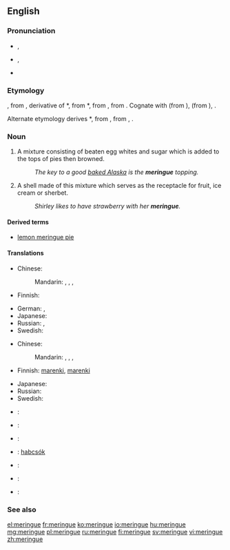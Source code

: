 ==English==

===Pronunciation===
* {{enPR|mə-răng'}}, {{IPA|/məˈɹæŋ/}}
* {{context|also|lang=en}} {{a|US}} {{enPR|mə-rāng'}}, {{IPA|/məˈɹeɪŋ/}}
* {{rhymes|æŋ}}

===Etymology===
{{borrowing|fr}} {{term|meringue|lang=fr}}, from {{etyl|dum|en}} {{term|meringue||light evening meal|lang=dum}}, derivative of {{etyl|dum|en}} *{{term||meren|to dip or soak bread|lang=dum}}, from {{etyl|odt|en}} *{{term||meren|lang=odt}}, from {{etyl|gem-pro|en}} {{m|gem-pro|*marjaną||to grind, pound}}, from {{etyl|ine-pro|en}} {{m|ine-pro|*mer-||to rub, pack}}. Cognate with {{etyl|gml|-}} {{term|meringe|lang=gml}} (from {{term|mern||to dip bread in wine|lang=gml}}), {{etyl|gmh|-}} {{term|merunge|lang=gmh}} (from {{term|mëren||to soak bread in wine or water for dinner|lang=gmh}}), {{etyl|ang|-}} {{term|merian||to purify, cleanse, test|lang=ang}}.

Alternate etymology derives {{etyl|odt|en}} *{{term||meren|lang=odt}}, from {{etyl|gem-pro|en}} {{m|gem-pro|*marhin||soup of bread and wine or water}}, from {{etyl|ine-pro|en}} {{m|ine-pro|*mark-}}, {{m|ine-pro|*merk-||wet}}.

===Noun===
{{en-noun|~}}

# A mixture consisting of beaten egg whites and sugar which is added to the tops of pies then browned.
#: ''The key to a good [[baked Alaska]] is the '''meringue''' topping.''
# A shell made of this mixture which serves as the receptacle for fruit, ice cream or sherbet.
#: ''Shirley likes to have strawberry with her '''meringue'''.''

====Derived terms====
* [[lemon meringue pie]]

====Translations====
{{trans-top|mixture}}
* Chinese:
*: Mandarin: {{t|cmn|蛋白甜餅|sc=Hani}}, {{t|cmn|蛋白甜饼|tr=dànbái tiánbǐng|sc=Hani}}, {{t|cmn|蛋白霜餅|sc=Hani}}, {{t|cmn|蛋白霜饼|tr=dànbái shuāngbǐng|sc=Hani}}
* Finnish: {{t+|fi|marenki}}
{{trans-mid}}
* German: {{t+|de|Baiser|n}}, {{qualifier|rare}} {{t|de|Meringue|f}}
* Japanese: {{t|ja|メレンゲ|tr=merenge|sc=Jpan}}
* Russian: {{t+|ru|безе|n|tr=bezɛ́|sc=Cyrl}}, {{t+|ru|меренга|f|tr=merénga|sc=Cyrl}}
* Swedish: {{t+|sv|maräng|c}}
{{trans-bottom}}

{{trans-top|shell}}
* Chinese:
*: Mandarin: {{t|cmn|蛋白甜餅|sc=Hani}}, {{t|cmn|蛋白甜饼|tr=dànbái tiánbǐng|sc=Hani}}, {{t|cmn|蛋白霜餅|sc=Hani}}, {{t|cmn|蛋白霜饼|tr=dànbái shuāngbǐng|sc=Hani}}
* Finnish: [[marenki#Finnish|marenki]]{{t+|fi|kuppi}}, [[marenki#Finnish|marenki]]{{t+|fi|pohja}}
{{trans-mid}}
* Japanese: {{t|ja|メレンゲ|tr=merenge|sc=Jpan}}
* Russian: {{t+|ru|меренга|f|tr=merénga|sc=Cyrl}}
* Swedish: {{t+|sv|maräng|c}}
{{trans-bottom}}

{{ttbc-top|}}
* {{ttbc|da}}: {{t|da|marengs}}
* {{ttbc|fr}}: {{t+|fr|meringue|f}}
* {{ttbc|de}}: {{t+|de|Baiser|n}}
* {{ttbc|hu}}: [[habcsók]]
{{trans-mid}}
* {{ttbc|no}}: {{t|no|marengs}}
* {{ttbc|es}}: {{t+|es|merengue}}
* {{ttbc|sv}}: {{t+|sv|maräng|c}}
{{trans-bottom}}

===See also===
{{wikipedia}}

[[el:meringue]]
[[fr:meringue]]
[[ko:meringue]]
[[io:meringue]]
[[hu:meringue]]
[[mg:meringue]]
[[pl:meringue]]
[[ru:meringue]]
[[fi:meringue]]
[[sv:meringue]]
[[vi:meringue]]
[[zh:meringue]]